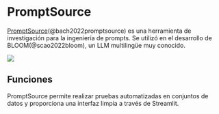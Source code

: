 
# PromptSource 

[PromptSource](https://github.com/bigscience-workshop/promptsource)(@bach2022promptsource) es una herramienta de investigación para la ingeniería de prompts. Se utilizó en el desarrollo de BLOOM(@scao2022bloom), un LLM multilingüe muy conocido.

<div style={{ textAlign: "center" }}>
  <Image
    src="/docs/assets/tooling/promptsource.webp"
    width={4684}
    height={2322}
    style={{ width: "750px", margin: "auto" }}
  />
</div>

## Funciones

PromptSource permite realizar pruebas automatizadas en conjuntos de datos y proporciona una interfaz limpia a través de Streamlit.
